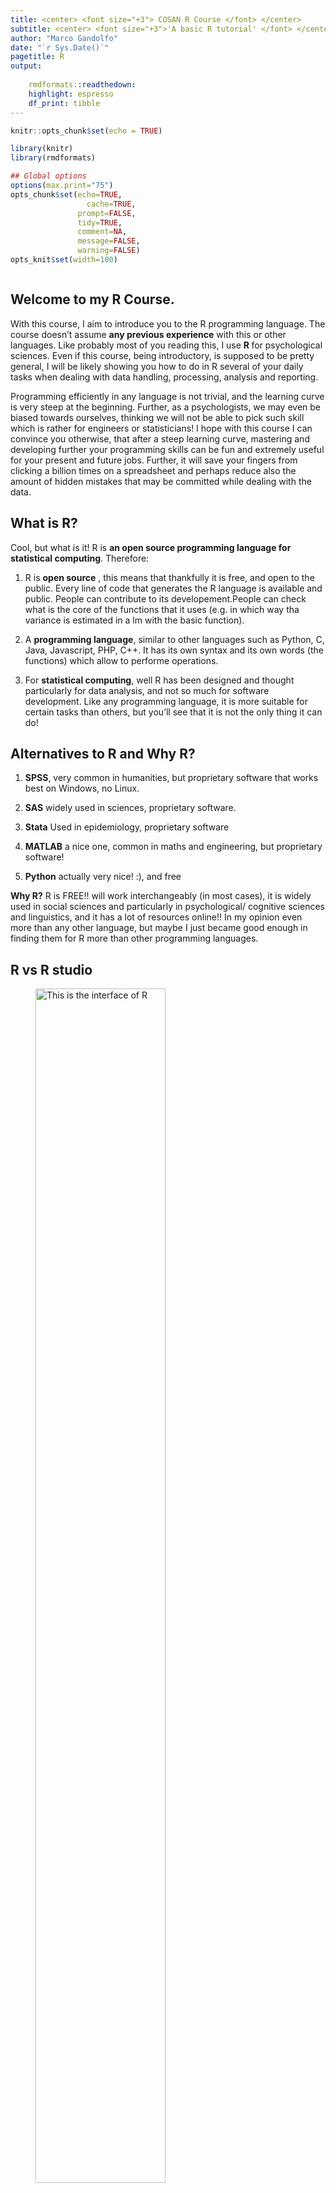 ```yaml
---
title: <center> <font size="+3"> COSAN R Course </font> </center>
subtitle: <center> <font size="+3">'A basic R tutorial' </font> </center>
author: "Marco Gandolfo"
date: "`r Sys.Date()`"
pagetitle: R
output:
    
    rmdformats::readthedown:
    highlight: espresso
    df_print: tibble
---
```




```r
knitr::opts_chunk$set(echo = TRUE)

library(knitr)
library(rmdformats)

## Global options
options(max.print="75")
opts_chunk$set(echo=TRUE,
	             cache=TRUE,
               prompt=FALSE,
               tidy=TRUE,
               comment=NA,
               message=FALSE,
               warning=FALSE)
opts_knit$set(width=100)



```


## Welcome to my **R Course**. 

With this course, I aim to introduce you to the R programming language. The course doesn't assume __any previous experience__ with this or other languages. 
Like probably most of you reading this, I use <b> R </b> for psychological sciences. Even if this course, being introductory, is supposed to be pretty general, I will be likely showing you how to do in R several of your daily tasks when dealing with data handling, processing, analysis and reporting.

Programming efficiently in any language is not trivial, and the learning curve is very steep at the beginning. Further, as a psychologists, we may even be biased towards ourselves, thinking we will not be able to pick such skill which is rather for engineers or statisticians!  I hope with this course I can convince you otherwise, that after a steep learning curve, mastering and developing further your programming skills can be fun and extremely useful for your present and future jobs. Further, it will save your fingers from clicking a billion times on a spreadsheet and perhaps reduce also the amount of hidden mistakes that may be committed while dealing with the data.

## What is R?

Cool, but what is it! R is __an open source programming language for statistical computing__. Therefore:

1. R is __open source__ , this means that thankfully it is free, and open to the public. Every line of code that generates the R language is available and public. People can contribute to its developement.People can check what is the core of the functions that it uses (e.g. in which way tha variance is estimated in a lm with the basic function).

2. A __programming language__, similar to other languages such as Python, C, Java, Javascript, PHP, C++. It has its own syntax and its own words (the functions) which allow to performe operations.

3. For __statistical computing__,  well R has been designed and thought particularly for data analysis, and not so much for software development. Like any programming language, it is more suitable for certain tasks than others, but you'll see that it is not the only thing it can do!

## Alternatives to R and Why R?

1. __SPSS__, very common in humanities, but proprietary software that works best on Windows, no Linux.

2. __SAS__ widely used in sciences, proprietary software.

3. __Stata__ Used in epidemiology, proprietary software

4. __MATLAB__ a nice one, common in maths and engineering, but proprietary software!

5. __Python__ actually very nice! :), and free

__Why R?__ R is FREE!! will work interchangeably (in most cases), it is widely used in social sciences and particularly in psychological/ cognitive sciences and linguistics, and it has a lot of resources online!! In my opinion even more than any other language, but maybe I just became good enough in finding them for R more than other programming languages.

## R vs R studio



![This is the interface of R](C:/Users/uomom/Documents/rcourse/images/RGui.png){width=70%}



![This is the interface of Rstudio](C:/Users/uomom/Documents/rcourse/images/Rstudio_window.png){width=80%}


You can already see that the <b> R </b> interface there looks like a terminal, the command line of an operating system that responds to R code. It works fine, and potentially you could write an R script in your text editor and run it through that terminal. 
While this may work fine, it is not very handy to keep track of your objects or variables that you have created in a particular session, to see in which path you are and to have an overview of your dataframes.

<b> R Studio </b> is a good solution to this!! R studio is an <i> IDE, integrated development environment </i>. It is like a wrapper on R, which makes a lot of tasks easier for you. For example, through R studio you have an integrated text editor, a workspace with all your variables and models that you have defined. Importantly, you can save your workspace and get back to it later, so that you will not need to re-run commands. If you do modelling this can be really important to save you some time since the machine takes long to run them. Further, through R studio for example I created this tutorial!!!
Therefore it allows you to easily interface your R project with Github, to generate html pages and push them online.

Note that there are other _IDE_ for R, R studio is not the only one, but perhaps is the most used. Today we will use that one, but remember that you could always look around for [alternatives](https://www.dunebook.com/best-r-programming-ide/)!!

## R Studio interface


![Image From RLadies NewCastle group](C:/Users/uomom/Documents/rcourse/images/Rstudio.jpg){width=100%}

I like to think about the R studio interface with this nice example from RLadies newcastle group. The interface is like cooking! It is divided in 4 main quadrants: 

1. On the top left we have the __text editor__ our recipe for the perfect pizza dough.

2. On the top right there is our __Variable environment__, where like a kitchen counter you put all your ingredients ready in a little bowl to dress your turbo pizza.

3. On the bottom right we have several windows - it is where several things like plots, or this page can be previewed ( __the viewer__ ), where __help__ pages are displayed, where the __files__ in your path can be seen. Finally, it allows to look at which __packages__(extra kitchen tools) are ready to use for you! Just imagine it like your beautiful cupboard plenty of ingredients.

4. Last but not least, at the bottom left, finally we find the __OVEN!!__ where the cooking really happens, where every step of your recipe (your code) gets executed.

## Installing R and R studio

Right, Installing R is quite trivial, it is quite rare that you will encounter some problems. For today, if you do not have R and R studio installed installed we can easily run our nice R commands through [RStudio.cloud](www.rstudio.cloud). It looks slightly different from a local RStudio session,but the overall R user experience is virtually identical. For what we need in this course, we are fine with their free service, which only requires a little work to register and set up. However, for more computationally intense analyses and for daily usage you'll need to install R in your computer.

You can Download __R__ from [here](https://cran.r-project.org/) for OSx, Windows or Linux.

You can Download __R Studio__ from [here](https://www.rstudio.com/products/rstudio/download/)

For personal use in your computer you can just download R studio Desktop, which is Free and Open Source.



## R Console (the oven)

Let's start to familiarise with the console! Most simply R can be used as a handy __calculator__. 
When we type in the console an addition e.g. (50+50) the R console will do the work for you and return the result when you press enter:

```r

50+50

```

You can see the output [1] 100. There it is our result returned in the console!

Obviously you can ask R to handle multiple matematical operations like:

```r

50*(54-13)/42-3^2

```


R uses the same __order of operations__ that you learnt at school. That is, first calculates what is inside brackets, then the exponents `^`, then division or multiplication, then addition and subtraction.

At this point you may think that this is not so useful, since you could use your nice calculator, your phone or even the calculator embedded in your OS.

## Calling a function

Of course, operations can get quite complex and most of the times, especially when dealing with a large number of data or with more complex constructs we cannot type in all the values and operations. That is why R allows to write (but this comes later) and call functions.

For example, we can calculate the square root calling the `sqrt` function:

```r
sqrt(9)

```

Or even better, we can calculate very easily the sum of a series of numbers instead of typing plus every time

```r
sum(1,2,3,4)

```

We can also combine different functions together for example calculating the absolute value of a sum:

```r

abs(sum(1,2,-5,-10))
```

What is inside a functions is normally the value you want to perform the calculation for (the X), but also several other __arguments__. Such arguments are useful to enhance or to further characterise the operation you are going to perform.
Let's consider `seq()` as an example:

```r
seq(from = 10, to = 20)
```

The function `seq()` gives you a sequence of numbers and requires two arguments, _from_ and _to_ separated by a comma. These are the number from which the sequence starts and finishes, clearly. However, if you specify you can also add the argument _by_ which has to be a number, and indicates the increment of the sequence.

```r
seq(from = 10, to = 20, by = 2)

```
You can see that this returned a sequence from 10 to 20 but this time increasing by 2!!

## Ask R for help

But how can we know what a function does and what are the arguments of a function?

Just use the `?` question mark!!
Specifically, use the question mark typing it close to the function name

```r
?seq

```

![it will look like this and appear in your viewer!](C:/Users/uomom/Documents/rcourse/images/examplehelp.jpg){width=100%}
You can see below there are all the various arguments you can add!

## Ok thanks, now I have a fancy calculator

At this stage you may think that I have been only showing you a fancy calculator, pretty hard at this stage to see it applied to real-world research data of behavioural experiments in psychology!
But let's try to hold on the attention a bit more for these boring (but fundamental) basics..

## Variables

What makes a programming language better than a mere calculator is to be able to store information/data inside __variables__ ! Not only in a variable we can store a single piece of information but also several information together.
Imagine yesterday you went out to a pizza all you can eat and that you want to remember how many slices you ate. We can store this value into a variable called `nslices` using the __assignment operator__ `<-`. This is a leftward pointing arrow in R. So it will look like this:

```r
nslices <- 20

```

Looks like you had a lot of pizza that night!
The cool thing, is that once you assign the no. 20 to `nslices` then anytime you recall that name in the console R will remember the value it has been assigned to that: 

```r
nslices
```

So if you type nslices and press enter the console will return 20.
Even more interestingly, now you can use that nslices and multiply it by any other number or any other variable that stores a number.
Imagine you were 8 people and you had 20 slices of pizza each, how many slices? :)

```r
nslices*8
```

but also:

```r
npeople <- 8

nslices*npeople
```

Remember that the data you have assigned to a variable are not necessarily fixed, these can always be updated by re-assigning a new value to them, so be careful when overwriting your variables! (some programming languages like Javascript do have distinct ways to define variables that can be overwritten and variables that cannot!)

## What types of values you can store in a variable?

Not only numerical values can be stored into a variable, but R recognises and handles other types of values! This will be very important because different types of values cannot be mixed when applying some functions or when working within vectors (arrays of values) (will get to that later).

These type of values are:
1. __numeric__ values: e.g. 2.1, 3.2, 4.3, 4.0
1. __integer__ values: e.g. 1L, 2L, 29L (same as numeric, but with no decimals)
1. __character__ values: "pizza", "rossa", "buona". These are always among quotes.
1. __logical__ values: TRUE, FALSE

## Logical operators

I think for now a special mention is needed for logical values and their operators, what are they?
There are two only possible logical values: TRUE or FALSE. This is a strongly categorical distinction. With machines there is no gray (well I wanted to be a bit dramatic here) but it is pretty much the case that everything can only be either `TRUE` or `FALSE`.

Logical operators are useful in R to assess whether something is `TRUE` or `FALSE`.
For example:

```r

3 == 5 

```
Yes, 3 is not equal to 5 and therefore R returns `FALSE`

Yes, we use double equals to not confuse R that we mean a normal, mathematical equal but rather a "logical" equal.

__Other logical operators__

1. `==` equal to (already know this, sorry)
1. `!=` __NOT__ equal to
1. `<` less than or `<=` less or equal to
1. `>` more than or `>=` more or equal to
1. `|` __OR__, if one or the other conditions are met (it is enough to be only one to be true!)
1. `&` __AND__, if and only if BOTH conditions are met (both have to be true to apply)

Let's do a short example with `&` and `|`:

```r

4 > 2 & 4 > 1

4 > 5 & 4 > 1

```
```r

4 > 2 | 4 > 1

4 > 5 | 4 > 1


```

Little question, what happened here? why in one case one true and one false and in the other both are TRUE?

## Little homework

1. Try to do this with characters value, 
1. Check if characters differ between capital letters and small letters.

## Vectors

Before, when I was showing you the variables we only used them to store one single number. However, we can actually store multiple values into a variable. What is the advantage of doing that? Well you will see that there are many. One obvious advantage is that you can treat it like a single number, so if you apply a command to a variable storing a vector R will run that command to each element of that vector!!

Vectors in R are indicated with `c()` which stands for combine.

For example:

```r

eleventab <- c(11, 22, 33, 44)


```

Now we can do operations to this vector, pay attention to the result!

```r

eleventab + 11

```


You can see that R added 11 to each element of the vector.

Vectors can also store characters and logicals, all types of values!

1. Try yourself to make a character vector storing your favourite 3 types of pizzas!

## Indexing

Now we start talking a very important feature of programming languages, which is known as __indexing__!

With indexing you can access any item contained in a vector depending on its position.

In __R__ this is done using the square brackets.
Let's call the second element of our `eleventab` vector:

```r

eleventab[2]

```

But you can also call the first 3 elements in two ways, as follows:

```r

eleventab[1:3]

#or

eleventab[c(1,2,3)]


```

You can also call easily all the elements minus one of your choice:

```r

eleventab[-3]

```

With the assigment operator and indexing you can even edit a single element of a vector

```r

eleventab[4] <- 55


```

- Try to create vectors with characters; Also the pizzatypes vector above is fine!
- Try to use the function `length` to find out how many pizzas you have listed in your vector
- Retrieve the third Pizza of your vector using indexing
- Make a new variable called favourite pizza where you only store the first pizza of your pizzatypes vector

I swear we are almost done with the turbo basics, to then go to work more directly with data. (Note that the turbo basics will be useful to learn any programming language, of course the syntax will be different in other languages, but what matters is to learn the logic. With the logic on hand then learning is only a matter of googling stuff!)

## Looping

Loops allow to apply an operation to multiple items, they allow to iterate operations as many times as we desire, with the `for` loops and/or as long as a given condition is met `while`. Looping is at the core of any programming language, because they to automate repetitive tasks, making your life a little easier!

In R there are ways to avoid them using functions made to iterate operations without necessarily using as much text (such as `lapply` or `map`) but I think is always important to show some examples, because if you will use R a lot or any programming language, perhaps looping is the first, most intuitive thing you'd do, even if quite verbose and not always computationally efficient.

Let's start with the __while__ loop. This type of loop keeps going until a condition is held true.

```r
x <- 0

while(x < 100){
  x <- x + 10
  print(x)
}

```

Nice! now this little tiny program is adding 10 every time until it reaches 100.

__For loops__ work very similarly, though this time they operate for a fixed predetermined number of iterations. To fully understand for loops you must have understood how indexing works!!

For example you could add 10 to x for 10 times and store the value in a variable called y.

```r

y <- c() ## empty vector to be filled during the for loop

for(x in seq_along(1:10)) {

  y[x] <- x + 10
  
   print(paste0("x is equal to ", x))
   
   }


```
Try to type in y in the console. What values are displayed? Why?
Would values be stored in a vector if we did not use the indexing?

You can use for loops with words too!! and can be useful :)
Let's say you want to know how many letters certain pizzas have before designing the pizza menu of your future pizzeria. Also you will store those values in a numeric vector called `numletters`.

To do so we need a little counter, because here we are looping through a character vector. Here, I inserted a small little counter that starts from 0 and increases by 1 every time we pass through the loop!
It is a rough method, but it works! and it is simple to understand.

```r
pizzas <- c("Margherita", "Boscaiola", "Capricciosa", "QuattroFormaggi")
numletters <- c()
counter <- 0

for(pizza in pizzas){
  counter <- counter + 1
  numletter <- nchar(pizza) # not pizzas!!
  print(paste0(pizza, " is ", numletter, " letters long"))
  numletters[counter] <- numletter
}

```

## If statements

If statements are conditional statements, in that they allow to execute an operation if and only if a given condition is met. Such conditions obviously need logical operators to be evaluated.

```r

if(pizza != "Margherita") {
  print("This is not Margherita")
} else {
  print("This is Margherita")
}


```
Why the pizza is not a Margherita? Think about the loop above!

## Data Structures

Ok! So far, the most complex data structure we examined was the vector. You can imagine a vector like a column or a row of a matrix, a __unidimensional array__ of numbers. Of course, the good R can deal with more complex data structures.One of the most used for statistical analyses is the `data.frame`.

Dataframes are like matrices with column labels. These are usually the format you read data in R and they are __bidimensional arrays__.

They have two dimensions, those are __rows__ and __columns__.

We start looking at an example dataframe already within R, mtcars.
Let's have a look:

```r

head(mtcars)


```
Note that I used the function head to call the dataframe. This sunction shows the top elements of the matrix. There are many useful functions that apply to dataframes, other examples are:

1. `tail(df)` To see the last elements
1. `str(df)` To have an overview of the structure of the dataframe
1. `data.frame(x = c(100,29,39), y = c(23,45,32))` To create a dataframe.

## Indexing a dataframe.

Like you do with vectors you can index dataframes. You can retrieve a whole column, or a whole line, or a specific element of the matrix indexing with rows and columns. This is done calling a dataframe and inserting two numbers interrupted by a comma in the square brackets. These two numbers indicate the two dimensions, specifically the first dimension is the row and the second is the column. 

```r

mtcars[1,] # this will take the first row.

mtcars[,1] # this will take the first column 

mtcars[1,1] # this will take the cell of the first column in the first row

mtcars[1:10,] # this will take the first 10 rows.

```

## Use the Dollar! ($)

The dollar operator in R can be used to select a variable column of a dataframe, calling it by name. Obviously you could do that also with indexing, but this is handy if for example you remember the name of the variables, e.g. in a psychology experiment could be simply `rt` the beloved reaction times.

```r

mtcars$cyl

```

I just retrieved the column cyl from mtcars. Note that R returns this as a vector of numbers, without its original label. You can then assign this to a variable or use that into the square brackets to filter the data manually (I will only quickly show you this because we will then use a function for filtering data, but it is still useful to understand the logic and how useful this operator can be).

```r

mtcars[mtcars$cyl == 6,]

```

I am telling R to take all the rows of mtcars that have mtcars$cyl equal to 6.!


## A bit of exercises:

1. With `head()` and `tail()` display the first and last 20 elements of mtcars (hint use the `?` to look into the functions).
1. Create a data.frame called menu with two variables: Pizza (invent 3 or 4 pizza names); and price. (be cheap, pizza is not a luxurious product, it is for all!)
1. Try the `str()` function on mtcars, how many lines and columns it has?
1. take the first column of mtcars and store it into a variable, call it as you want!
1. Take the cell corresponding to the third row and 4 column
1. Take every column but the last one. 
1. Try to do the very same thing but this time using the function `ncol()` within the square brackets.
1. Take all ther rows of mtcars that have `disp` less than 200.
1. Take the variable `carb` from mtcars and store it into a variable called carbonium.

## Lists

Lists are higher level structures, a list can contain several different other data structures inside it, it can contain multiple dataframes, multiple vectors, logicals and matrices (data.frames without labels), they can even contain other lists! So they are the most complex datastructure in R!

Now I create one list that contains :
1. A vector
1. A matrix
1. A list
1. The mtcars dataframe.

Then I assign a name to each of these 4 elements using the function `names()`.




```r

#Author DataFlair
data_list <- list(c("Jan","Feb","Mar"), matrix(c(1,2,3,4,-1,9), nrow = 2),list("Red",12.3), mtcars)
names(data_list) <- c("Monat", "Matrix", "Misc", "mtcars")
print(data_list)

```

To access elements of a list the notation is a bit different, particularly we can use the double squared brackets and the dollar! let's see:

```r

data_list[4] # will return mtcars as a element of a list

class(data_list[4]) # indeed is still a list!

data_list[[4]] # will return mtcars with its class without name, as a data.frame

class(data_list[[4]])

data_list[[4]]$mpg ## with the dollar you can access a particular variable within an element of a list! not bad! we went inside like a matrioska.

```





## Create a Project!!

## Read data into R (Finally!!)

## Including Plots

You can also embed plots, for example:

```r
plot(pressure)
```

Note that the `echo = FALSE` parameter was added to the code chunk to prevent printing of the R code that generated the plot.
